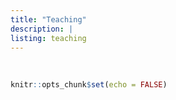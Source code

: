 ```yaml
---
title: "Teaching"
description: |
listing: teaching
---
```


 

```r
knitr::opts_chunk$set(echo = FALSE)
```
